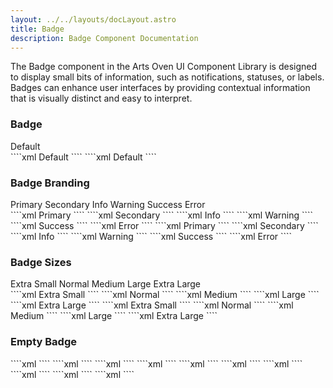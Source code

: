 ```yaml
---
layout: ../../layouts/docLayout.astro
title: Badge
description: Badge Component Documentation
---
```



The Badge component in the Arts Oven UI Component Library is designed to display small bits of information, such as notifications, statuses, or labels. Badges can enhance user interfaces by providing contextual information that is visually distinct and easy to interpret.

### Badge

<Tabs>
    <TabItem label="Preview">
        <Card>
            <div class="text-center">
                <span class="badge">Default</span>
            </div>
        </Card>
    </TabItem>
    <TabItem label="HTML">
        ````xml
        <span class="badge">Default</span>
        ````
    </TabItem>
    <TabItem label="JSX">
        ````xml
        <span className="badge">Default</span>
        ````
    </TabItem>
</Tabs>

### Badge Branding

<Tabs>
    <TabItem label="Preview">
        <Card>
            <div class="flex gap-4 justify-center text-center">
                <span class="badge badge-primary">Primary</span>
                <span class="badge badge-secondary">Secondary</span>
                <span class="badge badge-info">Info</span>
                <span class="badge badge-warning">Warning</span>
                <span class="badge badge-success">Success</span>
                <span class="badge badge-error">Error</span>
            </div>
        </Card>
    </TabItem>
    <TabItem label="HTML">
        ````xml
        <!-- Primary badge-->
        <span class="badge badge-primary">Primary</span>
        ````
        ````xml
        <!-- Secondary badge-->
        <span class="badge badge-secondary">Secondary</span>
        ````
        ````xml
        <!-- Info badge-->
        <span class="badge badge-info">Info</span>
        ````
        ````xml
        <!-- Warning badge-->
        <span class="badge badge-warning">Warning</span>
        ````
        ````xml
        <!-- Success badge-->
        <span class="badge badge-success">Success</span>
        ````
        ````xml
        <!-- Error badge-->
        <span class="badge badge-error">Error</span>
        ````
    </TabItem>
    <TabItem label="JSX">
        ````xml
        <!-- Primary badge-->
        <span className="badge badge-primary">Primary</span>
        ````
        ````xml
        <!-- Secondary badge-->
        <span className="badge badge-secondary">Secondary</span>
        ````
        ````xml
        <!-- Info badge-->
        <span className="badge badge-info">Info</span>
        ````
        ````xml
        <!-- Warning badge-->
        <span className="badge badge-warning">Warning</span>
        ````
        ````xml
        <!-- Success badge-->
        <span className="badge badge-success">Success</span>
        ````
        ````xml
        <!-- Error badge-->
        <span className="badge badge-error">Error</span>
        ````
    </TabItem>
</Tabs>

### Badge Sizes

<Tabs>
    <TabItem label="Preview">
        <Card>
            <div class="flex gap-4 justify-center items-center text-center">
                <span class="badge badge-xs">Extra Small</span>
                <span class="badge badge-primary">Normal</span>
                <span class="badge badge-secondary badge-md">Medium</span>
                <span class="badge badge-info badge-lg">Large</span>
                <span class="badge badge-warning badge-xl">Extra Large</span>
            </div>
        </Card>
    </TabItem>
    <TabItem label="HTML">
        ````xml
        <!-- Xs Size badge-->
        <span class="badge badge-xs">Extra Small</span>
        ````
        ````xml
        <!-- Normal Size badge-->
        <span class="badge badge-primary">Normal</span>
        ````
        ````xml
        <!-- Medium Size badge-->
        <span class="badge badge-secondary badge-md">Medium</span>
        ````
        ````xml
        <!-- Large Size badge-->
        <span class="badge badge-info badge-lg">Large</span>
        ````
        ````xml
        <!-- XL Size badge-->
        <span class="badge badge-warning badge-xl">Extra Large</span>
        ````
    </TabItem>
    <TabItem label="JSX">
        ````xml
        <!-- Xs Size badge-->
        <span className="badge badge-xs">Extra Small</span>
        ````
        ````xml
        <!-- Normal Size badge-->
        <span className="badge badge-primary">Normal</span>
        ````
        ````xml
        <!-- Medium Size badge-->
        <span className="badge badge-secondary badge-md">Medium</span>
        ````
        ````xml
        <!-- Large Size badge-->
        <span className="badge badge-info badge-lg">Large</span>
        ````
        ````xml
        <!-- XL Size badge-->
        <span className="badge badge-warning badge-xl">Extra Large</span>
        ````
    </TabItem>
</Tabs>

### Empty Badge

<Tabs>
    <TabItem label="Preview">
        <Card>
            <div class="flex gap-4 justify-center items-center text-center">
                <span class="badge badge-primary badge-xs"></span>
                <span class="badge badge-primary"></span>
                <span class="badge badge-primary badge-md"></span>
                <span class="badge badge-primary badge-lg"></span>
                <span class="badge badge-primary badge-xl"></span>
            </div>
        </Card>
    </TabItem>
    <TabItem label="HTML">
        ````xml
        <!-- Xs Size badge-->
        <span class="badge badge-primary badge-xs"></span>
        ````
        ````xml
        <!-- Normal Size badge-->
        <span class="badge badge-primary"></span>
        ````
        ````xml
        <!-- Medium Size badge-->
        <span class="badge badge-primary badge-md"></span>
        ````
        ````xml
        <!-- Large Size badge-->
        <span class="badge badge-primary badge-lg"></span>
        ````
        ````xml
        <!-- Xl Size badge-->
        <span class="badge badge-primary badge-xl"></span>
        ````
    </TabItem>
    <TabItem label="JSX">
        ````xml
        <!-- Xs Size badge-->
        <span className="badge badge-primary badge-xs"></span>
        ````
        ````xml
        <!-- Normal Size badge-->
        <span className="badge badge-primary"></span>
        ````
        ````xml
        <!-- Medium Size badge-->
        <span className="badge badge-primary badge-md"></span>
        ````
        ````xml
        <!-- Large Size badge-->
        <span className="badge badge-primary badge-lg"></span>
        ````
        ````xml
        <!-- Xl Size badge-->
        <span className="badge badge-primary badge-xl"></span>
        ````
    </TabItem>
</Tabs>